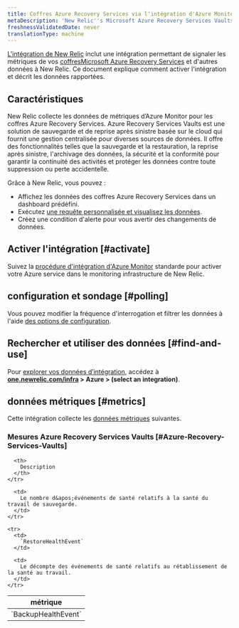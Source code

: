 ```yaml
---
title: Coffres Azure Recovery Services via l'intégration d'Azure Monitor
metaDescription: 'New Relic''s Microsoft Azure Recovery Services Vaults integration: what data it reports and how to enable it.'
freshnessValidatedDate: never
translationType: machine
---
```


[L&apos;intégration de New Relic](/docs/infrastructure/introduction-infra-monitoring) inclut une intégration permettant de signaler les métriques de vos [coffresMicrosoft Azure Recovery Services](https://learn.microsoft.com/en-us/azure/backup/backup-azure-recovery-services-vault-overview/) et d&apos;autres données à New Relic. Ce document explique comment activer l&apos;intégration et décrit les données rapportées.

## Caractéristiques

New Relic collecte les données de métriques d’Azure Monitor pour les coffres Azure Recovery Services. Azure Recovery Services Vaults est une solution de sauvegarde et de reprise après sinistre basée sur le cloud qui fournit une gestion centralisée pour diverses sources de données. Il offre des fonctionnalités telles que la sauvegarde et la restauration, la reprise après sinistre, l&apos;archivage des données, la sécurité et la conformité pour garantir la continuité des activités et protéger les données contre toute suppression ou perte accidentelle.

Grâce à New Relic, vous pouvez :

* Affichez les données des coffres Azure Recovery Services dans un dashboard prédéfini.
* Exécutez [une requête personnalisée et visualisez les données](/docs/infrastructure/integrations-getting-started/getting-started/use-integration-data-new-relic-insights).
* Créez une condition d&apos;alerte pour vous avertir des changements de données.

## Activer l&apos;intégration [#activate]

Suivez la [procédure d&apos;intégration d'Azure Monitor](/docs/infrastructure/microsoft-azure-integrations/azure-integrations-list/azure-monitor) standarde pour activer votre Azure service dans le monitoring infrastructure de New Relic.

## configuration et sondage [#polling]

Vous pouvez modifier la fréquence d&apos;interrogation et filtrer les données à l&apos;aide [des options de configuration](/docs/infrastructure/microsoft-azure-integrations/azure-integrations-list/azure-monitor/#settings).

## Rechercher et utiliser des données [#find-and-use]

Pour [explorer vos données d’intégration](/docs/infrastructure/integrations/find-use-infrastructure-integration-data), accédez à <DNT>**[one.newrelic.com/infra](https://one.newrelic.com/infra) &gt; Azure &gt; (select an integration)**</DNT>.

## données métriques [#metrics]

Cette intégration collecte les [données métriques](/docs/infrastructure/integrations-getting-started/getting-started/understand-integration-data-data-types#metric) suivantes.

### Mesures Azure Recovery Services Vaults [#Azure-Recovery-Services-Vaults]

<table>
  <thead>
    <tr>
      <th style={{ width: "300px" }}>
        métrique
      </th>

      <th>
        Description
      </th>
    </tr>
  </thead>

  <tbody>
    <tr>
      <td>
        `BackupHealthEvent`
      </td>

      <td>
        Le nombre d&apos;événements de santé relatifs à la santé du travail de sauvegarde.
      </td>
    </tr>

    <tr>
      <td>
        `RestoreHealthEvent`
      </td>

      <td>
        Le décompte des événements de santé relatifs au rétablissement de la santé au travail.
      </td>
    </tr>
  </tbody>
</table>